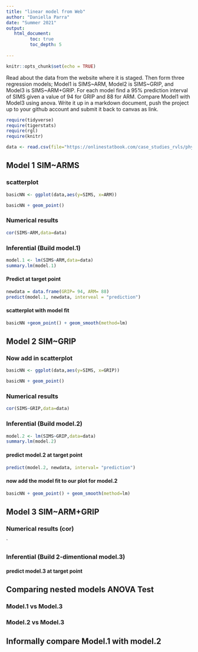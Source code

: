 ```yaml
---
title: "linear model from Web"
author: "Daniella Parra"
date: "Summer 2021"
output:
   html_document:
         toc: true
         toc_depth: 5
        
---
```


```r
knitr::opts_chunk$set(echo = TRUE)
```

Read about the data from the website where it is staged.  Then form three regression models; Model1 is SIMS~ARM, Model2 is SIMS~GRIP, and Model3 is SIMS~ARM+GRIP. For each model find a 95% prediction interval of SIMS given a value of 94  for GRIP and 88 for ARM. Compare Model1 with Model3 using anova. Write it up in a markdown document, push the project up to your github account and submit it back to canvas as link. 

 


```r
require(tidyverse)
require(tigerstats)
require(rgl)
require(knitr)

```

```r
data <- read.csv(file="https://onlinestatbook.com/case_studies_rvls/physical_strength/data.txt",sep="",header=TRUE)  

```

## Model 1 SIM~ARMS

### scatterplot

```r
basicNN <- ggplot(data,aes(y=SIMS, x=ARM))
```

```r
basicNN + geom_point()
```


### Numerical results

```r
cor(SIMS~ARM,data=data)
```



### Inferential  (Build model.1)

```r
model.1 <- lm(SIMS~ARM,data=data)
summary.lm(model.1)
```



#### Predict at target point

```r
newdata = data.frame(GRIP= 94, ARM= 88)
predict(model.1, newdata, interveal = "prediction")
```



#### scatterplot with model fit

```r
basicNN +geom_point() + geom_smooth(method=lm)
```

  

## Model 2 SIM~GRIP

### Now add in scatterplot

```r
basicNN <- ggplot(data,aes(y=SIMS, x=GRIP))
```

```r
basicNN + geom_point()
```


### Numerical results 

```r
cor(SIMS~GRIP,data=data)
```


### Inferential  (Build model.2)

```r
model.2 <- lm(SIMS~GRIP,data=data)
summary.lm(model.2)
```

  

#### predict model.2 at target point

```r
predict(model.2, newdata, interval= "prediction")
```


#### now add the model fit to our plot for model.2
  
```r
basicNN + geom_point() + geom_smooth(method=lm)
```


## Model 3 SIM~ARM+GRIP

### Numerical results (cor)

`
  
### Inferential  (Build 2-dimentional model.3)

#### predict model.3 at target point
  

## Comparing nested models ANOVA Test

### Model.1 vs Model.3
### Model.2 vs Model.3

## Informally compare Model.1 with model.2

